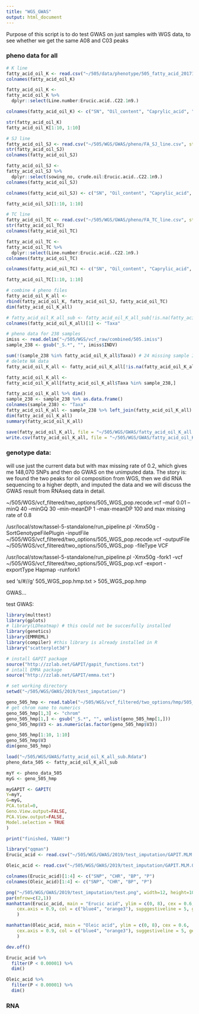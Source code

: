 ```yaml
---
title: "WGS_GWAS"
output: html_document
---
```


Purpose of this script is to do test GWAS on just samples with WGS data, to see whether we get the same A08 and C03 peaks 

### pheno data for all  
```r
# K line
fatty_acid_oil_K <- read.csv("~/505/data/phenotype/505_fatty_acid_20171128.csv", stringsAsFactors = F)
colnames(fatty_acid_oil_K)   

fatty_acid_oil_K <- 
fatty_acid_oil_K %>% 
  dplyr::select(Line.number:Erucic.acid..C22.1n9.)    

colnames(fatty_acid_oil_K) <- c("SN", "Oil_content", "Caprylic_acid", "Capric_acid", "Lauric_acid", "Myristic_acid", "Pentadecanoic_acid", "Palmitic_acid", "Palmitoliec_aicd", "Heptadecanoic_acid", "Stearic_acid", "Oleic_acid", "vaccenic_acid", "Linoleic_acid", "Arachidic_acid", "cis_11_Eicosenoic_acid", "Linolenic_acid", "Behenic_acid", "Erucic_acid")

str(fatty_acid_oil_K)
fatty_acid_oil_K[1:10, 1:10]

# SJ line 
fatty_acid_oil_SJ <- read.csv("~/505/WGS/GWAS/pheno/FA_SJ_line.csv", stringsAsFactors = F, skip = 1)
str(fatty_acid_oil_SJ)  
colnames(fatty_acid_oil_SJ)  

fatty_acid_oil_SJ <- 
fatty_acid_oil_SJ %>% 
  dplyr::select(sowing_no, crude.oil:Erucic.acid..C22.1n9.)    
colnames(fatty_acid_oil_SJ)

colnames(fatty_acid_oil_SJ) <- c("SN", "Oil_content", "Caprylic_acid", "Capric_acid", "Lauric_acid", "Myristic_acid", "Pentadecanoic_acid", "Palmitic_acid", "Palmitoliec_aicd", "Heptadecanoic_acid", "Stearic_acid", "Oleic_acid", "vaccenic_acid", "Linoleic_acid", "Arachidic_acid", "cis_11_Eicosenoic_acid", "Linolenic_acid", "Behenic_acid", "Erucic_acid")

fatty_acid_oil_SJ[1:10, 1:10] 

# TC line 
fatty_acid_oil_TC <- read.csv("~/505/WGS/GWAS/pheno/FA_TC_line.csv", stringsAsFactors = F, skip = 1)
str(fatty_acid_oil_TC)  
colnames(fatty_acid_oil_TC)  

fatty_acid_oil_TC <- 
fatty_acid_oil_TC %>% 
  dplyr::select(Line.number:Erucic.acid..C22.1n9.)    
colnames(fatty_acid_oil_TC)

colnames(fatty_acid_oil_TC) <- c("SN", "Oil_content", "Caprylic_acid", "Capric_acid", "Lauric_acid", "Myristic_acid", "Pentadecanoic_acid", "Palmitic_acid", "Palmitoliec_aicd", "Heptadecanoic_acid", "Stearic_acid", "Oleic_acid", "vaccenic_acid", "Linoleic_acid", "Arachidic_acid", "cis_11_Eicosenoic_acid", "Linolenic_acid", "Behenic_acid", "Erucic_acid")

fatty_acid_oil_TC[1:10, 1:10] 

# combine 4 pheno files 
fatty_acid_oil_K_all <- 
rbind(fatty_acid_oil_K, fatty_acid_oil_SJ, fatty_acid_oil_TC) 
dim(fatty_acid_oil_K_all)

# fatty_acid_oil_K_all_sub <- fatty_acid_oil_K_all_sub[!is.na(fatty_acid_oil_K_all_sub$Oleic_acid),] 
colnames(fatty_acid_oil_K_all)[1] <- "Taxa" 

# pheno data for 238 samples 
imiss <- read.delim("~/505/WGS/vcf_raw/combined/505.imiss") 
sample_238 <- gsub("_S.*", "", imiss$INDV) 

sum(!(sample_238 %in% fatty_acid_oil_K_all$Taxa)) # 24 missing sample ID from fatty acid data
# delete NA data 
fatty_acid_oil_K_all <- fatty_acid_oil_K_all[!is.na(fatty_acid_oil_K_all$Oil_content),]

fatty_acid_oil_K_all <- 
fatty_acid_oil_K_all[fatty_acid_oil_K_all$Taxa %in% sample_238,] 

fatty_acid_oil_K_all %>% dim()
sample_238 <- sample_238 %>% as.data.frame() 
colnames(sample_238) <- "Taxa"
fatty_acid_oil_K_all <- sample_238 %>% left_join(fatty_acid_oil_K_all) %>% unique()  
dim(fatty_acid_oil_K_all) 
summary(fatty_acid_oil_K_all)

save(fatty_acid_oil_K_all, file = "~/505/WGS/GWAS/fatty_acid_oil_K_all.Rdata")
write.csv(fatty_acid_oil_K_all, file = "~/505/WGS/GWAS/fatty_acid_oil_K_all.csv") 
```

### genotype data: 
will use just the current data but with max missing rate of 0.2, which gives me 148,070 SNPs and then do GWAS on the unimputed data. The story is: we found the two peaks for oil composition from WGS, then we did RNA sequencing to a higher depth, and imputed the data and we will discuss the GWAS result from RNAseq data in detail. 

~/505/WGS/vcf_filtered/two_options/505_WGS_pop.recode.vcf
--maf 0.01 --minQ 40 --minGQ 30 --min-meanDP 1 --max-meanDP 100 and max missing rate of 0.8

/usr/local/stow/tassel-5-standalone/run_pipeline.pl -Xmx50g -SortGenotypeFilePlugin -inputFile  ~/505/WGS/vcf_filtered/two_options/505_WGS_pop.recode.vcf  -outputFile ~/505/WGS/vcf_filtered/two_options/505_WGS_pop -fileType VCF

/usr/local/stow/tassel-5-standalone/run_pipeline.pl -Xmx50g -fork1 -vcf ~/505/WGS/vcf_filtered/two_options/505_WGS_pop.vcf -export -exportType Hapmap -runfork1

sed 's/#//g' 505_WGS_pop.hmp.txt > 505_WGS_pop.hmp 

####### GWAS... 

test GWAS:  
```r
library(multtest) 
library(gplots)
# library(LDheatmap) # this could not be succesfully installed 
library(genetics) 
library(EMMREML)
library(compiler) #this library is already installed in R
library("scatterplot3d")

# install GAPIT package 
source("http://zzlab.net/GAPIT/gapit_functions.txt") 
# intall EMMA package 
source("http://zzlab.net/GAPIT/emma.txt")

# set working directory 
setwd("~/505/WGS/GWAS/2019/test_imputation/") 

geno_505_hmp <- read.table("~/505/WGS/vcf_filtered/two_options/hmp/505_WGS_impute.hmp.txt", head=FALSE, stringsAsFactors = F)  
# get chrom name to numerics
geno_505_hmp[1,3] <- "chrom"
geno_505_hmp[1,] <- gsub("_S.*", "", unlist(geno_505_hmp[1,]))  
geno_505_hmp$V3 <- as.numeric(as.factor(geno_505_hmp$V3))    

geno_505_hmp[1:10, 1:10]  
geno_505_hmp$V3
dim(geno_505_hmp) 

load("~/505/WGS/GWAS/fatty_acid_oil_K_all_sub.Rdata")
pheno_data_505 <- fatty_acid_oil_K_all_sub  

myY <- pheno_data_505
myG <- geno_505_hmp

myGAPIT <- GAPIT(   
Y=myY,
G=myG, 
PCA.total=0,
Geno.View.output=FALSE, 
PCA.View.output=FALSE,
Model.selection = TRUE 
)  

print("finished, YAAH!")   

library("qqman") 
Erucic_acid <- read.csv("~/505/WGS/GWAS/2019/test_imputation/GAPIT.MLM.Erucic_acid.GWAS.Results.csv", header = T) 

Oleic_acid <- read.csv("~/505/WGS/GWAS/2019/test_imputation/GAPIT.MLM.Oleic_acid.GWAS.Results.csv", header = T)

colnames(Erucic_acid)[1:4] <- c("SNP", "CHR", "BP", "P")
colnames(Oleic_acid)[1:4] <- c("SNP", "CHR", "BP", "P")

png("~/505/WGS/GWAS/2019/test_imputation/test.png", width=12, height=10, units="in", res=300)
par(mfrow=c(2,1)) 
manhattan(Erucic_acid, main = "Erucic acid", ylim = c(0, 8), cex = 0.6, 
    cex.axis = 0.9, col = c("blue4", "orange3"), supggestiveline = 5, genomewideline = F 
    ) 

manhattan(Oleic_acid, main = "Oleic acid", ylim = c(0, 8), cex = 0.6, 
    cex.axis = 0.9, col = c("blue4", "orange3"), suggestiveline = 5, genomewideline = F 
    )  

dev.off()        

Erucic_acid %>% 
  filter(P < 0.00001) %>% 
  dim() 

Oleic_acid %>% 
  filter(P < 0.00001) %>% 
  dim()  
```

### RNA 
